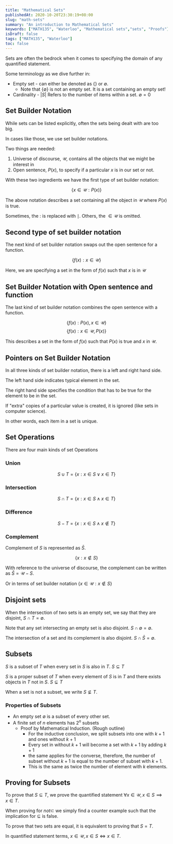 ```yaml
---
title: "Mathematical Sets"
publishedAt: 2020-10-20T23:30:19+08:00
slug: "math-sets"
summary: "An introduction to Mathematical Sets"
keywords: ["MATH135", "Waterloo", "Mathematical sets","sets", "Proofs"]
isDraft: false
tags: ["MATH135", "Waterloo"]
toc: false
---
```


Sets are often the bedrock when it comes to specifying the domain of any quantified statement.

Some terminology as we dive further in:

* Empty set - can either be denoted as $\{\}$ or $\emptyset$.
  * Note  that $\{\emptyset\}$ is not an empty set. It is a set containing an empty set!
* Cardinality - $|S|$ Refers to the number of items within a set. $\emptyset = 0$

## Set Builder Notation

While sets can be listed explicitly, often the sets being dealt with are too big.

In cases like those, we use set builder notations.

Two things are needed:

1. Universe of discourse, $\mathcal{U}$, contains all the objects that we might be interest in
2. Open sentence, $P(x)$, to specify if a particular $x$ is in our set or not.

With these two ingredients we have the first type of set builder notation:

$$\{x \in \mathcal{U}: P(x)\}$$

The above notation describes a set containing all the object in $\mathcal{U}$ where $P(x)$ is true.

Sometimes, the $:$ is replaced with $\mid$. Others, the $\in \mathcal{U}$ is omitted.

## Second type of set builder notation

The next kind of set builder notation swaps out the open sentence for a function.

$$\{f(x) : x \in \mathcal{U}\}$$

Here, we are specifying a set in the form of $f(x)$ such that $x$ is in $\mathcal{U}$

## Set Builder Notation with Open sentence and function

The last kind of set builder notation combines the open sentence with a function.

$$\{f(x): P(x), x\in \mathcal{U}\}$$
$$\{f(x): x\in \mathcal{U}, P(x)\}$$

This describes a set in the form of $f(x)$ such that $P(x)$ is true and $x$ in $\mathcal{U}$.

## Pointers on Set Builder Notation

In all three kinds of set builder notation, there is a left and right hand side.

The left hand side indicates typical element in the set.

The right hand side specifies the condition that has to be true for the element to be in the set.

If "extra" copies of a particular value is created, it is ignored (like sets in computer science).

In other words, each item in a set is unique.

## Set Operations

There are four main kinds of set Operations

### Union

$$S \cup T = \{x: x \in S \lor x \in T\}$$

### Intersection

$$S \cap T = \{x: x\in S \land x \in T\}$$

### Difference

$$S - T = \{x: x \in S \land x \notin T\}$$

### Complement

Complement of $S$ is represented as $\bar{S}$.

$$\{x: x \notin S\}$$

With reference to the universe of discourse, the complement can be written as $\bar{S} = \mathcal{U} - S$.

Or in terms of set builder notation $\{x \in \mathcal{U}: x \notin S\}$

## Disjoint sets

When the intersection of two sets is an empty set, we say that they are disjoint, $S \cap T = \emptyset$.

Note that any set intersecting an empty set is also disjoint. $S \cap \emptyset = \emptyset$.

The intersection of a set and its complement is also disjoint. $S \cap \bar{S} = \emptyset$.

## Subsets

$S$ is a subset of $T$ when every set in $S$ is also in $T$. $S \subseteq T$

$S$ is a proper subset of $T$ when every element of $S$ is in $T$ and there exists objects in $T$ not in $S$. $S \subsetneq T$

When a set is not a subset, we write $S \not\subseteq T$.

### Properties of Subsets

* An empty set $\emptyset$ is a subset of every other set.
* A finite set of $n$ elements has $2^n$ subsets
  * Proof by Mathematical Induction. (Rough outline)
    * For the inductive conclusion, we split subsets into one with $k + 1$ and ones without $k + 1$
    * Every set in without $k + 1$ will become a set with $k+ 1$ by adding $k+ 1$
    * the same applies for the converse, therefore, the number of subset without $k + 1$ is equal to the number of subset with $k + 1$.
    * This is the same as twice the number of element with $k$ elements.

## Proving for Subsets

To prove that $S \subseteq T$, we prove the quantified statement $\forall x \in \mathcal{U}, x \in S \implies x \in T$.

When proving for $not\subset$ we simply find a counter example such that the implication for $\subseteq$ is false.

To prove that two sets are equal, it is equivalent to proving that $S = T$.

In quantified statement terms, $x \in \mathcal{U}, x \in S \iff x \in T$.
